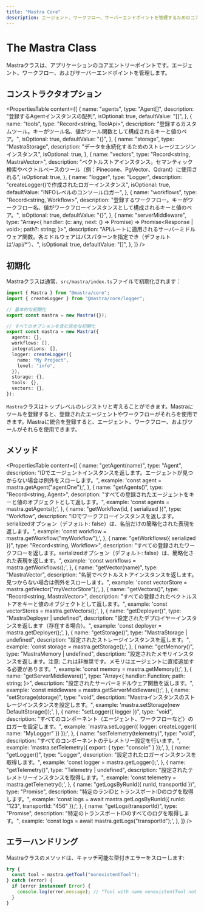 ```yaml
---
title: "Mastra Core"
description: エージェント、ワークフロー、サーバーエンドポイントを管理するためのコアエントリーポイントであるMastraクラスのドキュメント。
---
```


# The Mastra Class

Mastraクラスは、アプリケーションのコアエントリーポイントです。エージェント、ワークフロー、およびサーバーエンドポイントを管理します。

## コンストラクタオプション

<PropertiesTable
  content={[
    {
      name: "agents",
      type: "Agent[]",
      description: "登録するAgentインスタンスの配列",
      isOptional: true,
      defaultValue: "[]",
    },
    {
      name: "tools",
      type: "Record<string, ToolApi>",
      description:
        "登録するカスタムツール。キーがツール名、値がツール関数として構成されるキーと値のペア。",
      isOptional: true,
      defaultValue: "{}",
    },
    {
      name: "storage",
      type: "MastraStorage",
      description: "データを永続化するためのストレージエンジンインスタンス",
      isOptional: true,
    },
    {
      name: "vectors",
      type: "Record<string, MastraVector>",
      description:
        "ベクトルストアインスタンス。セマンティック検索やベクトルベースのツール（例：Pinecone、PgVector、Qdrant）に使用される",
      isOptional: true,
    },
    {
      name: "logger",
      type: "Logger",
      description: "createLogger()で作成されたロガーインスタンス",
      isOptional: true,
      defaultValue: "INFOレベルのコンソールロガー",
    },
    {
      name: "workflows",
      type: "Record<string, Workflow>",
      description: "登録するワークフロー。キーがワークフロー名、値がワークフローインスタンスとして構成されるキーと値のペア。",
      isOptional: true,
      defaultValue: "{}",
    },
    {
      name: "serverMiddleware",
      type: "Array<{ handler: (c: any, next: () => Promise<void>) => Promise<Response | void>; path?: string; }>",
      description: "APIルートに適用されるサーバーミドルウェア関数。各ミドルウェアはパスパターンを指定でき（デフォルトは'/api/*'）、",
      isOptional: true,
      defaultValue: "[]",
    },
  ]}
/>

## 初期化

Mastraクラスは通常、`src/mastra/index.ts`ファイルで初期化されます：

```typescript copy filename=src/mastra/index.ts
import { Mastra } from "@mastra/core";
import { createLogger } from "@mastra/core/logger";

// 基本的な初期化
export const mastra = new Mastra({});

// すべてのオプションを含む完全な初期化
export const mastra = new Mastra({
  agents: {},
  workflows: [],
  integrations: [],
  logger: createLogger({
    name: "My Project",
    level: "info",
  }),
  storage: {},
  tools: {},
  vectors: {},
});
```

`Mastra`クラスはトップレベルのレジストリと考えることができます。Mastraにツールを登録すると、登録されたエージェントやワークフローがそれらを使用できます。Mastraに統合を登録すると、エージェント、ワークフロー、およびツールがそれらを使用できます。

## メソッド

<PropertiesTable
  content={[
    {
      name: "getAgent(name)",
      type: "Agent",
      description:
        "IDでエージェントインスタンスを返します。エージェントが見つからない場合は例外をスローします。",
      example: 'const agent = mastra.getAgent("agentOne");',
    },
    {
      name: "getAgents()",
      type: "Record<string, Agent>",
      description:
        "すべての登録されたエージェントをキーと値のオブジェクトとして返します。",
      example: 'const agents = mastra.getAgents();',
    },
    {
      name: "getWorkflow(id, { serialized })",
      type: "Workflow",
      description:
        "IDでワークフローインスタンスを返します。serializedオプション（デフォルト: false）は、名前だけの簡略化された表現を返します。",
      example: 'const workflow = mastra.getWorkflow("myWorkflow");',
    },
    {
      name: "getWorkflows({ serialized })",
      type: "Record<string, Workflow>",
      description:
        "すべての登録されたワークフローを返します。serializedオプション（デフォルト: false）は、簡略化された表現を返します。",
      example: 'const workflows = mastra.getWorkflows();',
    },
    {
      name: "getVector(name)",
      type: "MastraVector",
      description:
        "名前でベクトルストアインスタンスを返します。見つからない場合は例外をスローします。",
      example: 'const vectorStore = mastra.getVector("myVectorStore");',
    },
    {
      name: "getVectors()",
      type: "Record<string, MastraVector>",
      description:
        "すべての登録されたベクトルストアをキーと値のオブジェクトとして返します。",
      example: 'const vectorStores = mastra.getVectors();',
    },
    {
      name: "getDeployer()",
      type: "MastraDeployer | undefined",
      description:
        "設定されたデプロイヤーインスタンスを返します（存在する場合）。",
      example: 'const deployer = mastra.getDeployer();',
    },
    {
      name: "getStorage()",
      type: "MastraStorage | undefined",
      description:
        "設定されたストレージインスタンスを返します。",
      example: 'const storage = mastra.getStorage();',
    },
    {
      name: "getMemory()",
      type: "MastraMemory | undefined",
      description:
        "設定されたメモリインスタンスを返します。注意: これは非推奨です。メモリはエージェントに直接追加する必要があります。",
      example: 'const memory = mastra.getMemory();',
    },
    {
      name: "getServerMiddleware()",
      type: "Array<{ handler: Function; path: string; }>",
      description:
        "設定されたサーバーミドルウェア関数を返します。",
      example: 'const middleware = mastra.getServerMiddleware();',
    },
    {
      name: "setStorage(storage)",
      type: "void",
      description:
        "Mastraインスタンスのストレージインスタンスを設定します。",
      example: 'mastra.setStorage(new DefaultStorage());',
    },
    {
      name: "setLogger({ logger })",
      type: "void",
      description:
        "すべてのコンポーネント（エージェント、ワークフローなど）のロガーを設定します。",
      example: 'mastra.setLogger({ logger: createLogger({ name: "MyLogger" }) });',
    },
    {
      name: "setTelemetry(telemetry)",
      type: "void",
      description:
        "すべてのコンポーネントのテレメトリー設定を行います。",
      example: 'mastra.setTelemetry({ export: { type: "console" } });',
    },
    {
      name: "getLogger()",
      type: "Logger",
      description:
        "設定されたロガーインスタンスを取得します。",
      example: 'const logger = mastra.getLogger();',
    },
    {
      name: "getTelemetry()",
      type: "Telemetry | undefined",
      description:
        "設定されたテレメトリーインスタンスを取得します。",
      example: 'const telemetry = mastra.getTelemetry();',
    },
    {
      name: "getLogsByRunId({ runId, transportId })",
      type: "Promise<any>",
      description:
        "特定のランIDとトランスポートIDのログを取得します。",
      example: 'const logs = await mastra.getLogsByRunId({ runId: "123", transportId: "456" });',
    },
    {
      name: "getLogs(transportId)",
      type: "Promise<any>",
      description:
        "特定のトランスポートIDのすべてのログを取得します。",
      example: 'const logs = await mastra.getLogs("transportId");',
    },
  ]}
/>

## エラーハンドリング

Mastraクラスのメソッドは、キャッチ可能な型付きエラーをスローします:

```typescript copy
try {
  const tool = mastra.getTool("nonexistentTool");
} catch (error) {
  if (error instanceof Error) {
    console.log(error.message); // "Tool with name nonexistentTool not found"
  }
}
```
